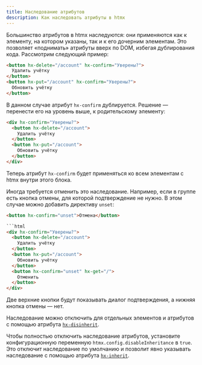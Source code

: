 ```yaml
---
title: Наследование атрибутов
description: Как наследовать атрибуты в htmx
---
```


Большинство атрибутов в htmx наследуются: они применяются как к элементу, на котором указаны, так и к его дочерним элементам. Это позволяет «поднимать» атрибуты вверх по DOM, избегая дублирования кода. Рассмотрим следующий пример:

```html
<button hx-delete="/account" hx-confirm="Уверены?">
  Удалить учётку
</button>
<button hx-put="/account" hx-confirm="Уверены?">
  Обновить учётку
</button>
```

В данном случае атрибут `hx-confirm` дублируется. Решение — перенести его на уровень выше, к родительскому элементу:

```html
<div hx-confirm="Уверены?">
  <button hx-delete="/account">
    Удалить учётку
  </button>
  <button hx-put="/account">
    Обновить учётку
  </button>
</div>
```

Теперь атрибут `hx-confirm` будет применяться ко всем элементам с htmx внутри этого блока.

Иногда требуется отменить это наследование. Например, если в группе есть кнопка отмены, для которой подтверждение не нужно. В этом случае можно добавить директиву `unset`:

```html
<button hx-confirm="unset">Отмена</button>

```html
<div hx-confirm="Уверены?">
  <button hx-delete="/account">
    Удалить учётку
  </button>
  <button hx-put="/account">
    Обновить учётку
  </button>
  <button hx-confirm="unset" hx-get="/">
    Отменить
  </button>
</div>
```

Две верхние кнопки будут показывать диалог подтверждения, а нижняя кнопка отмены — нет.

Наследование можно отключить для отдельных элементов и атрибутов с помощью атрибута [`hx-disinherit`](/attributes/hx-disinherit).

Чтобы полностью отключить наследование атрибутов, установите конфигурационную переменную `htmx.config.disableInheritance` в `true`. Это отключит наследование по умолчанию и позволит явно указывать наследование с помощью атрибута [`hx-inherit`](/attributes/hx-inherit).
